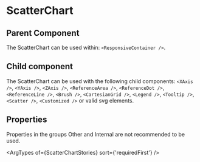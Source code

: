 
# ScatterChart

## Parent Component

The ScatterChart can be used within: `<ResponsiveContainer />`.

## Child component

The ScatterChart can be used with the following child components: `<XAxis />`, `<YAxis />`, `<ZAxis />`, `<ReferenceArea />`, `<ReferenceDot />`, `<ReferenceLine />`, `<Brush />`, `<CartesianGrid />`, `<Legend />`, `<Tooltip />`, `<Scatter />`, `<Customized />` or valid svg elements.

## Properties

Properties in the groups Other and Internal are not recommended to be used.

<ArgTypes of={ScatterChartStories} sort={'requiredFirst'} />
